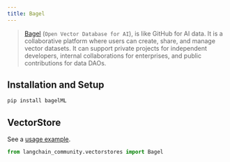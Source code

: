```yaml
---
title: Bagel
---
```


> [Bagel](https://www.bagel.net/) (`Open Vector Database for AI`), is like GitHub for AI data.
It is a collaborative platform where users can create,
share, and manage vector datasets. It can support private projects for independent developers,
internal collaborations for enterprises, and public contributions for data DAOs.

## Installation and Setup

```bash
pip install bagelML
```


## VectorStore

See a [usage example](/oss/integrations/vectorstores/bagel).

```python
from langchain_community.vectorstores import Bagel
```
